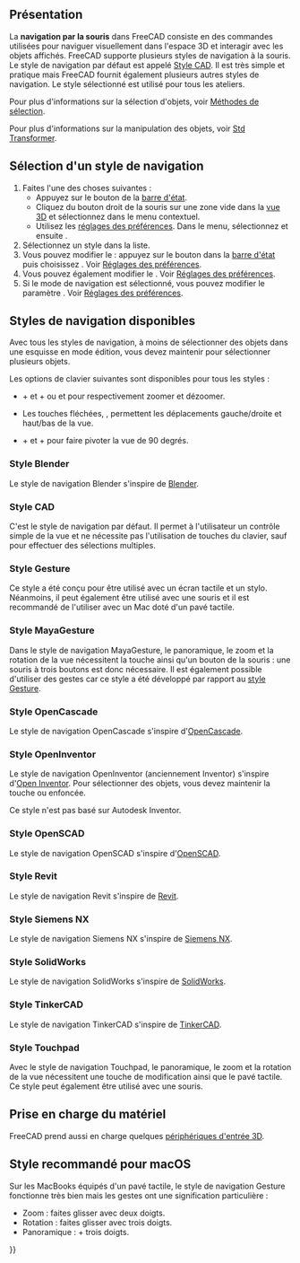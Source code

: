 <languages/>

{{Docnav/fr
|[[Getting_started/fr|Premiers pas]]
|[[Selection_methods/fr|Méthodes de sélection]]
}}

{{TOCright}}

<span id="Overview"></span>
== Présentation ==

La '''navigation par la souris''' dans FreeCAD consiste en des commandes utilisées pour naviguer visuellement dans l'espace 3D et interagir avec les objets affichés. FreeCAD supporte plusieurs styles de navigation à la souris. Le style de navigation par défaut est appelé [[#Style_CAD|Style CAD]]. Il est très simple et pratique mais FreeCAD fournit également plusieurs autres styles de navigation. Le style sélectionné est utilisé pour tous les ateliers.

Pour plus d'informations sur la sélection d'objets, voir [[Selection_methods/fr|Méthodes de sélection]].

Pour plus d'informations sur la manipulation des objets, voir [[Std_TransformManip/fr|Std Transformer]].

<span id="Selecting_a_navigation_style"></span>
== Sélection d'un style de navigation ==

# Faites l'une des choses suivantes :
#* Appuyez sur le bouton {{Button|[[File:NavigationCAD_dark.svg|16px]]}} de la [[Status_bar/fr|barre d'état]].
#* Cliquez du bouton droit de la souris sur une zone vide dans la [[3D_view/fr|vue 3D]] et sélectionnez {{MenuCommand|Styles de navigation}} dans le menu contextuel.
#* Utilisez les [[Preferences_Editor/fr#Navigation|réglages des préférences]]. Dans le menu, sélectionnez {{MenuCommand|Édition → Préférences}} et ensuite {{MenuCommand|Affichage → Navigation → Navigation 3D}}.
# Sélectionnez un style dans la liste.
# Vous pouvez modifier le {{MenuCommand|style d'orbite}} : appuyez sur le bouton {{Button|[[File:NavigationCAD_dark.svg|16px]]}} dans la [[Status_bar/fr|barre d'état]] puis choisissez {{MenuCommand|Paramètres → Style d'orbite}}. Voir [[Preferences_Editor/fr#Navigation|Réglages des préférences]].
# Vous pouvez également modifier le {{MenuCommand|mode de rotation}}. Voir [[Preferences_Editor/fr#Navigation|Réglages des préférences]].
# Si le mode de navigation {{MenuCommand|CAD}} est sélectionné, vous pouvez modifier le paramètre {{MenuCommand|Permettre l'animation}}. Voir [[Preferences_Editor/fr#Navigation|Réglages des préférences]].

<span id="Available_navigation_styles"></span>
== Styles de navigation disponibles ==

Avec tous les styles de navigation, à moins de sélectionner des objets dans une esquisse en mode édition, vous devez maintenir {{KEY|Ctrl}} pour sélectionner plusieurs objets.

Les options de clavier suivantes sont disponibles pour tous les styles :

* {{KEY|Ctrl}} + {{ASCII|43}} et {{KEY|Ctrl}} + {{ASCII|22}} ou {{KEY|PgUp}} et {{KEY|PgDn}} pour respectivement zoomer et dézoomer.
* Les touches fléchées, {{ASCII|17}}{{ASCII|16}}{{ASCII|30}}{{ASCII|31}}, permettent les déplacements gauche/droite et haut/bas de la vue.
* {{KEY|Shift}} + {{ASCII|17}} et {{KEY|Maj}} + {{ASCII|16}} pour faire pivoter la vue de 90 degrés.

<span id="Blender_navigation"></span>
=== Style Blender ===

Le style de navigation Blender s'inspire de [https://www.blender.org Blender].

{{Blender Navigation
|Select_name=Sélection
|Zoom_name=Zoom
|Rotate_view_name=Rotation de la vue
|Pan_name=Panorama

|Shift={{KEY|Maj}}

|Select_text=Cliquez avec le bouton gauche de la souris sur l'objet que vous souhaitez sélectionner.

|Zoom_text=Utilisez la molette de la souris pour zoomer et dézoomer.

Cliquez sur le bouton du milieu de la souris recentre la vue sur l'emplacement du pointeur.

|Rotate_view_text=Maintenez enfoncé le bouton central de la souris, puis déplacez le pointeur.

|Pan_text=Maintenez enfoncé {{KEY|Maj}} et le bouton central de la souris, puis déplacez le pointeur.

Vous pouvez également maintenir enfoncé les boutons gauche et droit de la souris, et déplacer le pointeur.
}}

<span id="CAD_navigation"></span>
===Style CAD===

C'est le style de navigation par défaut. Il permet à l'utilisateur un contrôle simple de la vue et ne nécessite pas l'utilisation de touches du clavier, sauf pour effectuer des sélections multiples.

{{CAD Navigation
|Select_name=Sélection
|Zoom_name=Zoom
|Rotate_view_name=Rotation<br>1ère méthode
|Rotate_view_alt_name=Rotation<br>Méthode alternative
|Pan_name=Panorama

|Ctrl={{KEY|Ctrl}}
|Shift={{KEY|Maj}}

|Select_text=Cliquez avec le bouton gauche de la souris sur l'objet que vous souhaitez sélectionner.

|Zoom_text=Utilisez la molette de la souris pour zoomer et dézoomer.

Cliquez sur le bouton central de la souris recentre la vue sur l'emplacement du pointeur.

|Rotate_view_text=Maintenez enfoncé le bouton central de la souris, puis appuyez et maintenez le bouton gauche de la souris, puis déplacez le pointeur.

Si les boutons sont relâchés avant que vous n'arrêtiez le mouvement de la souris, la vue continue de tourner, si cette option est activée.

|Rotate_view_alt_text=Maintenez enfoncé le bouton central de la souris enfoncé, appuyez ensuite sur le bouton droit de la souris, puis déplacez le pointeur.

Avec cette méthode, le bouton central de la souris peut être relâché si vous maintenez le bouton droit de la souris enfoncé.

Les utilisateurs qui utilisent la souris avec leur main droite peuvent trouver cette méthode plus facile que la première.

|Pan_text=Maintenez enfoncé le bouton central de la souris, puis déplacez le pointeur.

|Zoom_mode_text=Mode zoom : maintenez enfoncés {{KEY|Ctrl}} et {{KEY|Maj}}, appuyez une fois sur le bouton droit de la souris, puis déplacez le pointeur.

|Rotate_view_mode_text=Mode rotation: maintenez enfoncé {{KEY|Maj}}, appuyez une fois sur le bouton droit de la souris, puis déplacez le pointeur.

|Pan_mode_text=Mode panoramique : maintenez enfoncé {{KEY|Ctrl}}, appuyez une fois sur le bouton droit de la souris, puis déplacez le pointeur.
}}

<span id="Gesture_navigation"></span>
=== Style Gesture ===

Ce style a été conçu pour être utilisé avec un écran tactile et un stylo. Néanmoins, il peut également être utilisé avec une souris et il est recommandé de l'utiliser avec un Mac doté d'un pavé tactile.

{{Gesture Navigation
|Select_name=Sélection
|Zoom_name=Zoom
|Rotate_view_name=Rotation de la vue
|Pan_name=Panorama
|Tilt_view_name=Basculement de la vue

|Select_text=Cliquez avec le bouton gauche de la souris sur l'objet que vous souhaitez sélectionner.

|Zoom_text=Utilisez la molette de la souris pour zoomer et dézoomer.

Cliquez sur le bouton central de la souris recentre la vue sur l'emplacement du pointeur. Vous pouvez également diriger le pointeur et appuyer sur la touche {{KEY|H}} du clavier.

|Rotate_view_text=Maintenez enfoncé le bouton gauche de la souris, puis déplacez le pointeur.
Dans [[Sketcher_Workbench/fr|Sketcher]] et les autres modes d'édition, ce comportement est désactivé. Maintenez enfoncé {{KEY|Alt}} en appuyant sur le bouton de la souris pour passer en mode rotation.

|Pan_text=Maintenez enfoncé le bouton droit de la souris, puis déplacez le pointeur.

|Tilt_view_text=Maintenez enfoncés les boutons gauche et droit de la souris, puis déplacez le pointeur latéralement.

|Select_gesture_text=Tapotez pour sélectionner.

|Zoom_gesture_text=Faites glisser deux doigts (pincement) pour les rapprocher ou les éloigner.

|Rotate_view_gesture_text=Glissez avec un doigt pour faire pivoter.

Maintenez enfoncé {{KEY|Alt}} si vous êtes dans [[Sketcher_Workbench/fr|Sketcher]].

|Pan_gesture_text=Faites glisser avec deux doigts.

Vous pouvez également tapoter et maintenir, puis glisser. Cela simule le panoramique avec le bouton droit de la souris.

|Tilt_view_gesture_text=Faites pivoter la ligne imaginaire formée par deux points de contact.

Cette méthode est désactivée par défaut. Pour l'activer, allez dans {{MenuCommand|Édition → Préférences → Affichage → Navigation}} puis décochez la case "Désactiver l’inclinaison par geste de l’écran tactile".
}}

<span id="Maya-Gesture_navigation"></span>
=== Style MayaGesture ===

Dans le style de navigation MayaGesture, le panoramique, le zoom et la rotation de la vue nécessitent la touche {{KEY|Alt}} ainsi qu'un bouton de la souris : une souris à trois boutons est donc nécessaire. Il est également possible d'utiliser des gestes car ce style a été développé par rapport au [[#Style_Gesture|style Gesture]].

{{MayaGesture Navigation
|Select_name=Sélection
|Zoom_name=Zoom
|Rotate_view_name=Rotation de la vue
|Pan_name=Panorama
|Tilt_view_name=Basculement de la vue

|Alt={{KEY|Alt}}

|Select_text=Cliquez avec le bouton gauche de la souris sur l'objet que vous souhaitez sélectionner.

|Zoom_text=Utilisez la molette de la souris pour zoomer et dézoomer.

Vous pouvez également maintenir enfoncé {{KEY|Alt}} et le bouton droit de la souris, puis déplacer le pointeur.

Cliquez sur le bouton central de la souris recentre la vue sur l'emplacement du pointeur. Vous pouvez également diriger le pointeur et appuyer sur la touche {{KEY|H}} du clavier.

|Rotate_view_text=Maintenez enfoncé {{KEY|Alt}} et le bouton gauche de la souris, puis déplacez le pointeur.

|Pan_text=Maintenez enfoncé {{KEY|Alt}} et le bouton central de la souris, puis déplacez le pointeur.

|Tilt_view_text=Maintenez enfoncé {{KEY|Alt}} et les deux boutons gauche et droit de la souris, puis déplacez le pointeur latéralement.
}}

<span id="OpenCascade_navigation"></span>
=== Style OpenCascade ===

Le style de navigation OpenCascade s'inspire d'[https://www.opencascade.com/ OpenCascade].

{{OpenCascade Navigation
|Select_name=Sélection
|Zoom_name=Zoom
|Rotate_view_name=Rotation de la vue
|Pan_name=Panorama

|Ctrl={{KEY|Ctrl}}

|Select_text=Cliquez avec le bouton gauche de la souris sur l'objet que vous souhaitez sélectionner.

|Zoom_text=Utilisez la molette de la souris pour zoomer et dézoomer.

Vous pouvez également maintenir enfoncé {{KEY|Ctrl}} et le bouton gauche de la souris, puis déplacer le pointeur.

|Rotate_view_text=Maintenez enfoncé le bouton central de la souris, appuyez ensuite sur le bouton droit de la souris, puis déplacez le pointeur.

Vous pouvez également maintenir enfoncé {{KEY|Ctrl}} et le bouton droit de la souris, puis déplacer le pointeur.

|Pan_text=Maintenez enfoncé le bouton central de la souris, puis déplacez le pointeur. Il est possible de maintenir {{KEY|Ctrl}}.
}}

<span id="OpenInventor_navigation"></span>
=== Style OpenInventor ===

Le style de navigation OpenInventor (anciennement Inventor) s'inspire d'[https://fr.wikipedia.org/wiki/Inventor_(bibliothèque_logicielle) Open Inventor]. Pour sélectionner des objets, vous devez maintenir la touche {{KEY|Maj}} ou {{KEY|Ctrl}} enfoncée.

Ce style n'est pas basé sur Autodesk Inventor.

{{OpenInventor Navigation
|Select_name=Sélection
|Zoom_name=Zoom
|Rotate_view_name=Rotation de la vue
|Pan_name=Panorama

|Shift={{KEY|Maj}}

|Select_text=Maintenez enfoncé {{KEY|Maj}}, puis appuyez sur le bouton gauche de la souris sur un objet que vous souhaitez sélectionner.

Maintenez enfoncé {{KEY|Ctrl}} à la place pour sélectionner plusieurs objets.

|Zoom_text=Utilisez la molette de la souris pour zoomer et dézoomer.

Vous pouvez également maintenir enfoncé le bouton central de la souris, puis maintenir le bouton gauche de la souris enfoncé et déplacer le pointeur.

Cliquez sur le bouton central de la souris recentre la vue sur l'emplacement du pointeur.

|Rotate_view_text=Maintenez enfoncé le bouton gauche de la souris, puis déplacez le pointeur.

|Pan_text=Maintenez enfoncé le bouton central de la souris, puis déplacez le pointeur.
}}

<span id="OpenSCAD_navigation"></span>
===Style OpenSCAD===

Le style de navigation OpenSCAD s'inspire d'[https://openscad.org/ OpenSCAD].

{{OpenSCAD_Navigation
|Select_name=Sélection
|Zoom_name=Zoom
|Rotate_view_name=Rotation de la vue
|Pan_name=Panorama

|Shift={{KEY|Maj}}

|Select_text=Cliquez avec le bouton gauche de la souris sur l'objet que vous souhaitez sélectionner.

{{VersionMinus/fr|0.21}} Maintenez enfoncés {{KEY|Ctrl}} et {{KEY|Maj}} lorsque vous appuyez sur le bouton de la souris pour faire glisser un objet dans une esquisse en mode édition.

|Zoom_text=Utilisez la molette de la souris pour zoomer et dézoomer.

Vous pouvez également maintenir enfoncé le bouton central de la souris, puis déplacez le pointeur.

Ou maintenir enfoncé {{KEY|Maj}} et le bouton droit de la souris, puis déplacez le pointeur.

|Rotate_view_text=Maintenez enfoncé le bouton gauche de la souris, puis déplacez le pointeur.

Sinon, lorsqu'une esquisse est en mode édition, maintenez enfoncé le bouton central de la souris, puis appuyez sur le bouton droit de la souris et maintenez-le enfoncé, puis déplacez le pointeur.

|Pan_text=Maintenez enfoncé le bouton droit de la souris, puis déplacez le pointeur.
}}

<span id="Revit_navigation"></span>
=== Style Revit ===

Le style de navigation Revit s'inspire de [https://fr.wikipedia.org/wiki/Revit Revit].

{{Revit Navigation
|Select_name=Sélection
|Zoom_name=Zoom
|Rotate_view_name=Rotation de la vue
|Pan_name=Panorama

|Shift={{KEY|Maj}}

|Select_text=Cliquez avec le bouton gauche de la souris sur l'objet que vous souhaitez sélectionner.

|Zoom_text=Utilisez la molette de la souris pour zoomer et dézoomer.

Cliquez sur le bouton central de la souris recentre la vue sur l'emplacement du pointeur.

|Rotate_view_text=Maintenez enfoncé {{KEY|Maj}} et le bouton central de la souris, puis déplacez le pointeur.

Vous pouvez également maintenir enfoncé le bouton central de la souris, puis maintenir enfoncé le bouton droit de la souris et déplacer le pointeur.

|Pan_text=Maintenez enfoncé le bouton central de la souris, puis déplacez le pointeur.

Vous pouvez également maintenir enfoncé les boutons gauche et droit de la souris, et déplacer le pointeur.
}}

<span id="Siemens_NX_navigation"></span>
=== Style Siemens NX ===

{{Version/fr|1.1}}

Le style de navigation Siemens NX s'inspire de [https://fr.wikipedia.org/wiki/NX_(Unigraphics) Siemens NX].

{{SiemensNX_Navigation
|Select_name=Sélection
|Zoom_name=Zoom
|Rotate_view_name=Rotation de la vue
|Pan_name=Panorama

|Shift={{KEY|Maj}}

|Select_text=Cliquez avec le bouton gauche de la souris sur l'objet que vous souhaitez sélectionner.

|Zoom_text=Utilisez la molette de la souris pour zoomer et dézoomer.

Vous pouvez également maintenir enfoncé le bouton central de la souris, puis maintenir le bouton gauche de la souris enfoncé et déplacer le pointeur.

Cliquez sur le bouton central de la souris recentre la vue sur l'emplacement du pointeur.

|Rotate_view_text=Maintenez enfoncé le bouton central de la souris, puis déplacez le pointeur.

|Pan_text=Maintenez enfoncé {{KEY|Maj}} et le bouton central de la souris, puis déplacez le pointeur.

Vous pouvez également maintenir enfoncé le bouton central de la souris, puis aussi le bouton droit, et déplacer le pointeur.
}}

<span id="SolidWorks_navigation"></span>
=== Style SolidWorks ===

{{Version/fr|1.1}}

Le style de navigation SolidWorks s'inspire de [https://en.wikipedia.org/wiki/SolidWorks SolidWorks].

{{SolidWorks_Navigation
|Select_name=Sélection
|Zoom_name=Zoom
|Rotate_view_name=Rotation de la vue
|Pan_name=Panorama

|Ctrl={{KEY|Ctrl}}
|Shift={{KEY|Maj}}

|Select_text=Cliquez avec le bouton gauche de la souris sur l'objet que vous souhaitez sélectionner.

|Zoom_text=Utilisez la molette de la souris pour zoomer et dézoomer.

Vous pouvez également maintenir enfoncé {{KEY|Maj}} et le bouton central de la souris, puis déplacer le pointeur.

Cliquez sur le bouton central de la souris recentre la vue sur l'emplacement du pointeur.

|Rotate_view_text=Maintenez enfoncé le bouton central de la souris, puis déplacez le pointeur.

|Pan_text=Maintenez enfoncé {{KEY|Ctrl}} et le bouton central de la souris, puis déplacez le pointeur.
}}

<span id="TinkerCAD_navigation"></span>
===Style TinkerCAD===

Le style de navigation TinkerCAD s'inspire de [https://fr.wikipedia.org/wiki/Tinkercad TinkerCAD].

{{TinkerCAD Navigation
|Select_name=Sélection
|Zoom_name=Zoom
|Rotate_view_name=Rotation de la vue
|Pan_name=Panorama

|Select_text=Cliquez avec le bouton gauche de la souris sur l'objet que vous souhaitez sélectionner.

|Zoom_text=Utilisez la molette de la souris pour zoomer et dézoomer.

|Rotate_view_text=Maintenez enfoncé le bouton droit de la souris, puis déplacez le pointeur.

|Pan_text=Maintenez enfoncé le bouton central de la souris, puis déplacez le pointeur.
}}

<span id="Touchpad_navigation"></span>
=== Style Touchpad ===

Avec le style de navigation Touchpad, le panoramique, le zoom et la rotation de la vue nécessitent une touche de modification ainsi que le pavé tactile. Ce style peut également être utilisé avec une souris.

{{Touchpad Navigation
|Select_name=Sélection
|Zoom_name=Zoom
|Rotate_view_name=Rotation de la vue
|Pan_name=Panorama

|Ctrl={{KEY|Ctrl}}
|Shift={{KEY|Maj}}
|Alt={{KEY|Alt}}

|Select_text=Cliquez avec le bouton gauche de la souris sur l'objet que vous souhaitez sélectionner.

|Zoom_text=Maintenez enfoncés {{KEY|Ctrl}} et {{KEY|Maj}}, puis déplacez le pointeur.

|Rotate_view_text=Maintenez enfoncé {{KEY|Alt}}, puis déplacez le pointeur.

Vous pouvez également maintenir enfoncé {{KEY|Maj}} et le bouton gauche de la souris, puis déplacer le pointeur.

|Pan_text=Maintenez enfoncé {{KEY|Maj}}, puis déplacez le pointeur.
}}

<span id="Hardware_support"></span>
== Prise en charge du matériel==

FreeCAD prend aussi en charge quelques [[3D_input_devices/fr|périphériques d'entrée 3D]].

<span id="Recommended_navigation_for_macOS"></span>
== Style recommandé pour macOS ==

Sur les MacBooks équipés d'un pavé tactile, le style de navigation Gesture fonctionne très bien mais les gestes ont une signification particulière :
* Zoom : faites glisser avec deux doigts.
* Rotation : faites glisser avec trois doigts.
* Panoramique : {{KEY|Ctrl}} + trois doigts.


{{Docnav/fr
|[[Getting_started/fr|Premiers pas]]
|[[Selection_methods/fr|Méthodes de sélection]]
}}

{{Userdocnavi{{#translation:}}}}